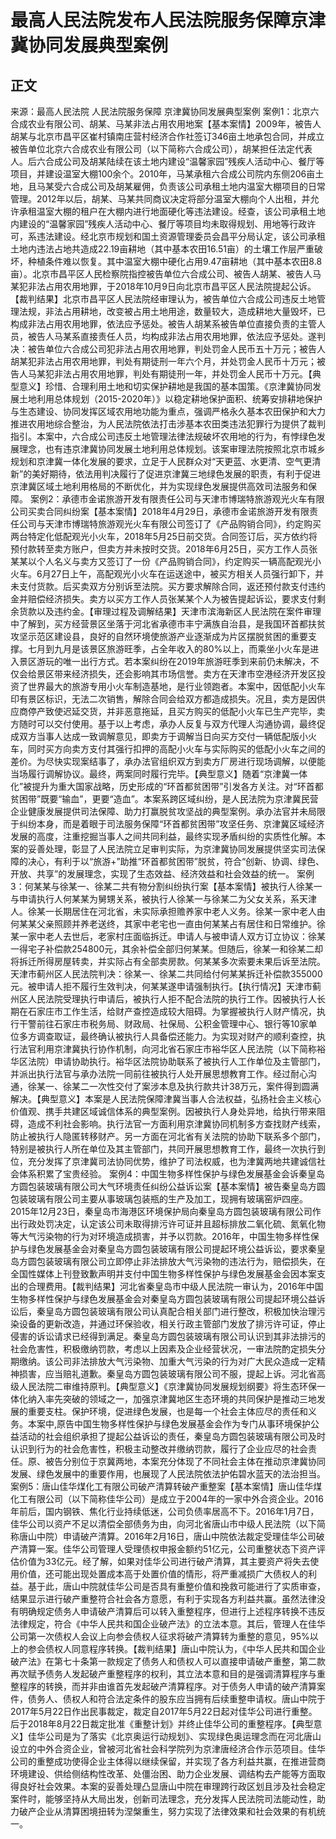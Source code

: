 # 最高人民法院发布人民法院服务保障京津冀协同发展典型案例
## 正文
来源：最高人民法院 人民法院服务保障 京津冀协同发展典型案例 案例1：北京六合成农业有限公司、胡某、马某非法占用农用地案【基本案情】2009年，被告人胡某与北京市昌平区崔村镇南庄营村经济合作社签订346亩土地承包合同，并成立被告单位北京六合成农业有限公司（以下简称六合成公司），胡某担任法定代表人。后六合成公司及胡某陆续在该土地内建设“温馨家园”残疾人活动中心、餐厅等项目，并建设温室大棚100余个。2010年，马某承租六合成公司院内东侧206亩土地，且马某受六合成公司及胡某雇佣，负责该公司承租土地内温室大棚项目的日常管理。2012年以后，胡某、马某共同商议决定将部分温室大棚向个人出租，并允许承租温室大棚的租户在大棚内进行地面硬化等违法建设。经查，该公司承租土地内建设的“温馨家园”残疾人活动中心、餐厅等项目均未取得规划、用地等行政许可，系违法建设。经北京市规划和国土资源管理委员会昌平分局认定，该公司承租土地内违法占地共造成22.19亩耕地（其中基本农田16.51亩）的土壤工作层严重破坏，种植条件难以恢复。其中温室大棚中硬化占用9.47亩耕地（其中基本农田8.8亩）。北京市昌平区人民检察院指控被告单位六合成公司、被告人胡某、被告人马某犯非法占用农用地罪，于2018年10月9日向北京市昌平区人民法院提起公诉。【裁判结果】北京市昌平区人民法院经审理认为，被告单位六合成公司违反土地管理法规，非法占用耕地，改变被占用土地用途，数量较大，造成耕地大量毁坏，已构成非法占用农用地罪，依法应予惩处。被告人胡某系被告单位直接负责的主管人员，被告人马某系直接责任人员，均构成非法占用农用地罪，依法应予惩处。遂判决：被告单位六合成公司犯非法占用农用地罪，判处罚金人民币五十万元；被告人胡某犯非法占用农用地罪，判处有期徒刑一年六个月，并处罚金人民币十万元；被告人马某犯非法占用农用地罪，判处有期徒刑一年，并处罚金人民币十万元。【典型意义】珍惜、合理利用土地和切实保护耕地是我国的基本国策。《京津冀协同发展土地利用总体规划（2015-2020年）》以稳定耕地保护面积、统筹安排耕地保护与生态建设、协同发挥区域农用地功能为重点，强调严格永久基本农田保护和大力推进农用地综合整治，为人民法院依法打击涉基本农田类违法犯罪行为提供了裁判指引。本案中，六合成公司违反土地管理法律法规破坏农用地的行为，有悖绿色发展理念，也有违京津冀协同发展土地利用总体规划。该案审理法院按照北京市城乡规划和京津冀一体化发展的要求，立足于人民群众对“天更蓝、水更清、空气更清新”的美好期待，依法用判决履行了促进京津冀三地绿色发展的职责，有利于促进京津冀区域土地利用格局的不断优化，并为实现绿色发展提供高效司法服务和保障。 案例2：承德市金诺旅游开发有限责任公司与天津市博瑞特旅游观光火车有限公司买卖合同纠纷案【基本案情】2018年4月29日，承德市金诺旅游开发有限责任公司与天津市博瑞特旅游观光火车有限公司签订了《产品购销合同》，约定购买两台特定化低配观光小火车，2018年5月25日前交货。合同签订后，买方依约将预付款转至卖方账户，但卖方并未按时交货。2018年6月25日，买方工作人员张某某以个人名义与卖方又签订了一份《产品购销合同》，约定购买一辆高配观光小火车。6月27日上午，高配观光小火车在运送途中，被买方相关人员强行卸下，并未支付货款。后买卖双方分别诉至法院。买方要求解除合同，返还预付款支付违约金并赔偿经济损失。卖方以买方工作人员张某某个人为被告提起诉讼，要求支付剩余货款以及违约金。【审理过程及调解结果】天津市滨海新区人民法院在案件审理中了解到，买方经营景区坐落于河北省承德市丰宁满族自治县，是我国环首都扶贫攻坚示范区建设县，良好的自然环境使旅游产业逐渐成为片区摆脱贫困的重要支撑。七月到九月是该景区旅游旺季，占全年收入的80%以上，而乘坐小火车是进入景区游玩的唯一出行方式。若本案纠纷在2019年旅游旺季到来前仍未解决，不仅会给景区带来经济损失，还会影响其市场信誉。卖方在天津市空港经济开发区投资了世界最大的旅游专用小火车制造基地，是行业领跑者。本案中，因低配小火车印有景区标识，无法二次销售，解除合同会给双方都造成损失。况且，卖方是因供应商停产致使迟延交货，并非恶意拖延，且买方购买的低配小火车已生产完毕，卖方随时可以交付使用。基于以上考虑，承办人反复与双方代理人沟通协调，最终促成双方当事人达成一致调解意见，即卖方于调解当日向买方交付一辆低配版小火车，同时买方向卖方支付其强行扣押的高配小火车与实际购买的低配小火车之间的差价。为尽快实现案结事了，承办法官组织双方到卖方厂房进行现场调解，以便能当场履行调解协议。最终，两案同时履行完毕。【典型意义】随着“京津冀一体化”被提升为重大国家战略，历史形成的“环首都贫困带”引发各方关注。对“环首都贫困带”既要“输血”，更要“造血”。本案系跨区域纠纷，是人民法院为京津冀民营企业健康发展提供司法保障、助力打赢脱贫攻坚战的典型案例。承办法官并未局限于纠纷本身，而是着眼于司法服务保障“环首都贫困带”攻坚任务、京津冀区域经济发展的高度，注重挖掘当事人之间共同利益，最终实现矛盾纠纷的实质性化解。本案的妥善处理，彰显了人民法院立足审判实际，为京津冀协同发展提供坚实司法保障的决心，有利于以“旅游+”助推“环首都贫困带”脱贫，符合“创新、协调、绿色、开放、共享”的发展理念，实现了生态效益、经济效益和社会效益的统一。 案例3：何某某与徐某一、徐某二共有物分割纠纷执行案【基本案情】被执行人徐某一与申请执行人何某某为舅甥关系，被执行人徐某一与徐某二为父女关系，系天津人。徐某一长期居住在河北省，未实际承担赡养家中老人义务。徐某一家中老人由何某某父亲照顾并养老送终，其家中老宅也一直由何某某占有居住和日常维护。徐某一家中老人去世后，老家村庄面临拆迁。申请人与被申请人双方订立协议：徐某一得宅子补偿款254800元，其余补偿全部归何某某。但随后，徐某一和徐某二却将拆迁所得房屋转卖，并实际占有全部卖房款。何某某多次索要未果后诉至法院。天津市蓟州区人民法院判决：徐某一、徐某二共同给付何某某拆迁补偿款355000元。被申请人拒不履行生效判决，何某某遂申请强制执行。【执行情况】天津市蓟州区人民法院受理执行申请后，被执行人拒不配合法院的执行工作。因被执行人长期在石家庄市工作生活，给财产查控造成较大阻碍。为掌握被执行人财产情况，执行干警前往石家庄市税务局、财政局、社保局、公积金管理中心、银行等10家单位多方调查取证，最终确认被执行人具备偿还能力。为实现对财产的顺利查控，执行法官利用京津冀执行协作机制，向河北省石家庄市裕华区人民法院（以下简称裕华区法院）申请协助执行。裕华区法院协助联系了被执行人工作单位及主管部门，并派出执行法官与承办法院一同前往被执行人处开展思想教育工作。经过耐心沟通，徐某一、徐某二一次性交付了案涉本息及执行款共计38万元，案件得到圆满解决。【典型意义】本案是人民法院保障津冀当事人合法权益，弘扬社会主义核心价值观、携手共建区域诚信体系的典型案例。因被执行人身处异地，给执行带来阻碍，造成不利社会影响。执行法官一方面利用京津冀协同机制多方查找财产线索，防止被执行人隐匿转移财产。另一方面在河北省有关法院的协助下联系多个部门，特别是被执行人所在单位及其主管部门，共同开展思想教育工作，最终一次执行到位，充分发挥了京津冀司法协同优势，维护了司法权威，也为津冀两地共建诚信社会体系积累了宝贵经验。 案例4：中国生物多样性保护与绿色发展基金会诉秦皇岛方圆包装玻璃有限公司大气环境责任纠纷公益诉讼案【基本案情】被告秦皇岛方圆包装玻璃有限公司主要从事玻璃包装瓶的生产及加工，现拥有玻璃窑炉四座。2015年12月23日，秦皇岛市海港区环境保护局向秦皇岛方圆包装玻璃有限公司作出行政处罚决定，认定该公司未取得排污许可证并且超标排放二氧化硫、氮氧化物等大气污染物的行为对环境造成损害，并予以罚款。2016年，中国生物多样性保护与绿色发展基金会对秦皇岛方圆包装玻璃有限公司提起环境公益诉讼，要求秦皇岛方圆包装玻璃有限公司立即停止非法排放大气污染物的违法行为，赔偿损失，在全国性媒体上刊登致歉声明并支付中国生物多样性保护与绿色发展基金会因本案支出的合理费用。【裁判结果】河北省秦皇岛市中级人民法院一审认为，2016年中国生物多样性保护与绿色发展基金会对秦皇岛方圆包装玻璃有限公司提起环境公益诉讼后，秦皇岛方圆包装玻璃有限公司认真配合相关部门进行整改，积极加快治理污染设备的更新改造，并通过环保验收，相关行政主管部门发放了排污许可证，停止侵害的诉讼请求已经得到满足。秦皇岛方圆包装玻璃有限公司认识到其非法排污的社会危害性，积极缴纳罚款，考虑以上因素及企业经营状况，一审法院酌定损失分期缴纳。该公司非法排放大气污染物、加重大气污染的行为对广大民众造成一定精神损害，应当赔礼道歉。秦皇岛方圆包装玻璃有限公司不服，提起上诉。河北省高级人民法院二审维持原判。【典型意义】《京津冀协同发展规划纲要》将生态环保一体化纳入率先突破的领域之一，加强京津冀地区生态环境的共同保护是推动三地发展的重要支柱。保护环境，促进绿色发展，也是每一个社会主体应尽的责任和义务。本案中,原告中国生物多样性保护与绿色发展基金会作为专门从事环境保护公益活动的社会组织承担了提起公益诉讼的责任，秦皇岛方圆包装玻璃有限公司及时认识到行为的社会危害性，积极主动整改并缴纳罚款，履行了企业应尽的社会责任。原、被告分别位于京冀两地，本案充分体现了不同社会主体在推动京津冀协同发展、绿色发展中的重要作用，也展现了人民法院依法护佑碧水蓝天的法治担当。 案例5：唐山佳华煤化工有限公司破产清算转破产重整案【基本案情】唐山佳华煤化工有限公司（以下简称佳华公司）是成立于2004年的一家中外合资企业。2016年前后，国内钢铁、焦化行业持续低迷，公司负债率居高不下。2016年1月7日，佳华公司以资产不足以清偿全部债务为由，向河北省唐山市中级人民法院（以下简称唐山中院）申请破产清算。2016年2月16日，唐山中院依法裁定受理佳华公司破产清算一案。佳华公司管理人受理债权申报金额约51亿元，公司重整状态下资产评估价值为33亿元。经了解，如果对佳华公司进行破产清算，其主要资产将失去使用价值，还可能出现处置成本高于处置价值的情形，将严重减损广大债权人的利益。基于此，唐山中院就佳华公司是否具有重整价值和挽救可能进行了实质审查，结果显示进行破产重整符合社会各方意愿，有利于实现各方利益共赢。虽然法律没有明确规定债务人申请破产清算后可以转入重整程序，但进行上述程序转换不违反法律规定，符合《中华人民共和国企业破产法》的立法本意。其后，管理人在佳华公司第一次债权人会议上向参会债权人征求将破产清算转为重整的意见，95%以上的参会债权人同意程序转换。【裁判结果】唐山中院认为，《中华人民共和国企业破产法》在第七十条第一款规定了债务人和债权人可以直接申请破产重整，第二款再次赋予债务人发起破产重整程序的权利，其立法本意和目的是强调清算程序与重整程序的转换，而并非由谁首先发起破产清算程序。对于债务人申请的破产清算案件，债务人、债权人和符合法定条件的股东应当拥有后续重整申请权。唐山中院于2017年5月22日作出民事裁定，裁定自2017年5月22日起对佳华公司进行重整。后于2018年8月22日裁定批准《重整计划》并终止佳华公司的重整程序。【典型意义】佳华公司是为了落实《北京奥运行动规划》、实现绿色奥运理念而在河北唐山设立的中外合资企业，曾被河北省社会科学院列为京津唐经济合作示范项目。佳华公司的重整成功使得企业主体得以继续保留，并实现了各方利益共赢，在推进营商环境建设、供给侧结构性改革、处僵治困、助力企业发展、调结构去产能等方面取得良好社会效果。本案的妥善处理凸显唐山中院在审理跨行政区划且涉及社会稳定案件时，能够坚持从大局出发，创新司法理念，充分发挥人民法院司法能动性，助力破产企业从清算困境扭转为涅槃重生，努力实现了法律效果和社会效果的有机统一。